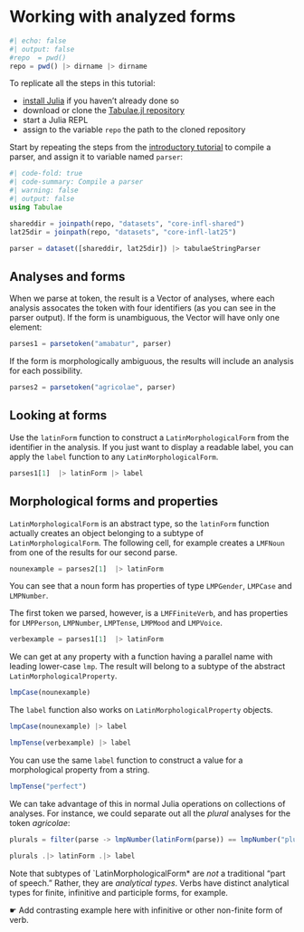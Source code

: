
# Working with analyzed forms

```julia
#| echo: false
#| output: false
#repo  = pwd()
repo = pwd() |> dirname |> dirname

```


::: {.callout-tip collapse="true" title="Follow along"}

To replicate all the steps in this tutorial:

- [install Julia](https://julialang.org/downloads/) if you haven't already done so
- download or clone the [Tabulae.jl repository](https://github.com/neelsmith/Tabulae.jl)
- start a Julia REPL
- assign to the variable `repo` the path to the cloned repository
:::

Start by repeating the steps from the [introductory tutorial](./parser.qmd) to compile a parser, and assign it to variable named `parser`:

```julia
#| code-fold: true
#| code-summary: Compile a parser
#| warning: false
#| output: false
using Tabulae

shareddir = joinpath(repo, "datasets", "core-infl-shared") 
lat25dir = joinpath(repo, "datasets", "core-infl-lat25") 

parser = dataset([shareddir, lat25dir]) |> tabulaeStringParser
```


## Analyses and forms

When we parse at token, the result is a Vector of analyses, where each analysis assocates the token with four identifiers (as you can see in the parser output). If the form is unambiguous, the Vector will have only one element:

```julia
parses1 = parsetoken("amabatur", parser)
```

If the form is morphologically ambiguous, the results will include an analysis for each possibility.


```julia
parses2 = parsetoken("agricolae", parser)
```





## Looking at forms

Use the `latinForm` function to construct a `LatinMorphologicalForm` from the identifier in the analysis. If you just want to display a readable label, you can apply the `label` function to any `LatinMorphologicalForm`.

```julia
parses1[1]  |> latinForm |> label
```


## Morphological forms and properties

`LatinMorphologicalForm` is an abstract type, so the `latinForm` function actually creates an object belonging to a subtype of `LatinMorphologicalForm`.  The following cell, for example creates a `LMFNoun` from one of the results for our second parse. 


```julia
nounexample = parses2[1]  |> latinForm
```




You can see that a noun form has properties of type `LMPGender`, `LMPCase` and `LMPNumber`.

The first token we parsed, however, is a `LMFFiniteVerb`, and has properties for `LMPPerson`, `LMPNumber`, `LMPTense`, `LMPMood` and `LMPVoice`.

```julia
verbexample = parses1[1]  |> latinForm
```





We can get at any property with a function having a parallel name with leading lower-case `lmp`. The result will belong to a subtype of the abstract `LatinMorphologicalProperty`.

```julia
lmpCase(nounexample)
```

The `label` function also works on `LatinMorphologicalProperty` objects.
```julia
lmpCase(nounexample) |> label
```

```julia
lmpTense(verbexample) |> label
```

You can use the same `label` function to construct a value for a morphological property from a string.

```julia
lmpTense("perfect")
```


We can take advantage of this in normal Julia operations on collections of analyses. For instance, we could separate out all the *plural* analyses for the token *agricolae*:

```julia
plurals = filter(parse -> lmpNumber(latinForm(parse)) == lmpNumber("plural"), parses2)
```



```julia
plurals .|> latinForm .|> label
```


::: {.callout-note title="⚠️ TBA"}
Note that subtypes of `LatinMorphologicalForm* are *not* a traditional "part of speech." Rather, they are *analytical types*. Verbs have distinct analytical types for finite, infinitive and participle forms, for example.

☛ Add contrasting example here with infinitive or other non-finite form of verb.
:::
